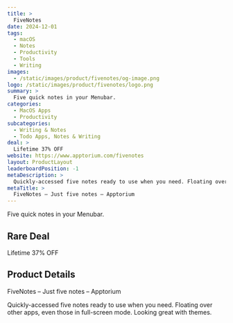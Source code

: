 ```yaml
---
title: >
  FiveNotes
date: 2024-12-01
tags:
  - macOS
  - Notes
  - Productivity
  - Tools
  - Writing
images:
  - /static/images/product/fivenotes/og-image.png
logo: /static/images/product/fivenotes/logo.png
summary: >
  Five quick notes in your Menubar.
categories:
  - MacOS Apps
  - Productivity
subcategories:
  - Writing & Notes
  - Todo Apps, Notes & Writing
deal: >
  Lifetime 37% OFF
website: https://www.apptorium.com/fivenotes
layout: ProductLayout
leaderboardPosition: -1
metaDescription: >
  Quickly-accessed five notes ready to use when you need. Floating over other apps, even those in full-screen mode. Looking great with themes.
metaTitle: >
  FiveNotes – Just five notes – Apptorium
---
```

Five quick notes in your Menubar.

## Rare Deal

Lifetime 37% OFF

## Product Details

FiveNotes – Just five notes – Apptorium

Quickly-accessed five notes ready to use when you need. Floating over other apps, even those in full-screen mode. Looking great with themes.
